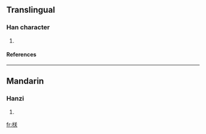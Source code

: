 ==Translingual==
===Han character===
{{Han char|rn=75|rad=木|as=06|sn=10|four=4893<sub>5</sub>|canj=木廿大 (DTK)}}
# {{defn|Han|sort=木06}}
====References====
{{Han ref|kx=0522.110|dkj=14698|dj=0910.160|hdz=21202.030|uh=681A|ud=26650|bh=D1DA|bd=53722}}

----
==Mandarin==
===Hanzi===
{{cmn-hanzi|pin=[[zhèn]] (zhen4)|wg=chen<sup>4</sup>}}
# {{defn|Mandarin}}

[[fr:栚]]